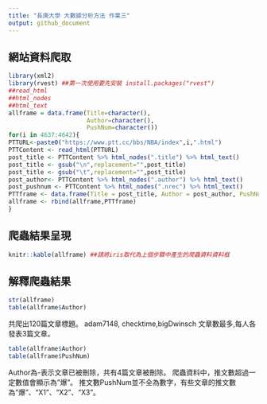 ```yaml
---
title: "長庚大學 大數據分析方法 作業三"
output: github_document
---
```

## 網站資料爬取
```r
library(xml2)
library(rvest) ##第一次使用要先安裝 install.packages("rvest")
##read_html
##html_nodes
##html_text
allframe = data.frame(Title=character(),
                      Author=character(),
                      PushNum=character())
for(i in 4637:4642){
PTTURL<-paste0("https://www.ptt.cc/bbs/NBA/index",i,".html") 
PTTContent <- read_html(PTTURL)
post_title <- PTTContent %>% html_nodes(".title") %>% html_text() 
post_title <- gsub("\n",replacement="",post_title)
post_title <- gsub("\t",replacement="",post_title)
post_author<- PTTContent %>% html_nodes(".author") %>% html_text()
post_pushnum <- PTTContent %>% html_nodes(".nrec") %>% html_text()
PTTframe <- data.frame(Title = post_title, Author = post_author, PushNum = post_pushnum)
allframe <- rbind(allframe,PTTframe)
}
```

## 爬蟲結果呈現
```r
knitr::kable(allframe) ##請將iris取代為上個步驟中產生的爬蟲資料資料框
```

## 解釋爬蟲結果 
```r
str(allframe)
table(allframe$Author)
```

共爬出120篇文章標題。
adam7148, checktime,bigDwinsch 文章數最多,每人各發表3篇文章。


```r
table(allframe$Author)
table(allframe$PushNum)
```

Author為-表示文章已被刪除，共有4篇文章被刪除。
爬蟲資料中，推文數超過一定數值會顯示為"爆"。
推文數PushNum並不全為數字，有些文章的推文數為"爆"、"X1"、"X2"、"X3"。

